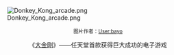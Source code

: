 [[Image:Donkey_Kong_arcade.png|center]]

<small><center>图片作者：[[c:User:bayo|User:bayo]]</center></small>

<center>《[[大金刚_(游戏)|大金刚]]》——任天堂首款获得巨大成功的电子游戏</center>